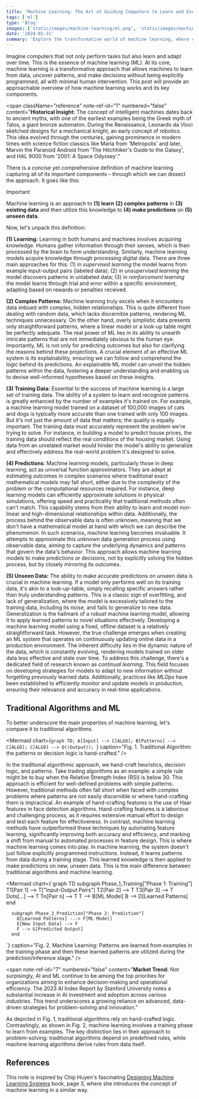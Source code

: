 ```yaml
---
title: 'Machine Learning: The Art of Guiding Computers to Learn and Evolve'
tags: ['ml']
type: 'Blog'
images: ['static/images/machine-learning/ml.png', 'static/images/machine-learning/algo.png']
date: '2024-01-31'
summary: 'Explore the transformative world of machine learning, where computers learn from data, uncover patterns, and make decisions without explicit programming. Discover the core components of machine learning and its historical evolution.'
---
```


Imagine computers that not only perform tasks but also learn and adapt over time. This is the essence of machine learning (ML). At its core, machine learning is a transformative approach that allows machines to learn from data, uncover patterns, and make decisions without being explicitly programmed, all with minimal human intervention. This post will provide an approachable overview of how machine learning works and its key components.

<span
  className="reference"
  note-ref-id="1"
  numbered="false"
  content="<strong>Historical Insight:</strong> The concept of intelligent machines dates back to ancient myths, with one of the earliest
    examples being the Greek myth of Talos, a giant bronze automaton. During the Renaissance, Leonardo da Vinci
    sketched designs for a mechanical knight, an early concept of robotics. This idea evolved through the centuries,
    gaining prominence in modern times with science fiction classics like Maria from 'Metropolis' and later,
    Marvin the Paranoid Android from 'The Hitchhiker's Guide to the Galaxy', and HAL 9000 from '2001: A Space Odyssey'."
></span>

There is a concise yet comprehensive definition of machine learning capturing all of its important components – through which we can dissect the approach. It goes like this:

> [!IMPORTANT]
> Machine learning is an approach to **(1) learn** **(2) complex patterns** in **(3) existing data** and then utilize this knowledge to **(4) make predictions** on **(5) unseen data**.

Now, let's unpack this definition:

**(1)** **Learning:** Learning in both humans and machines involves acquiring knowledge. Humans gather information through their senses, which is then processed by the brain to form understanding. Similarly, machine learning models acquire knowledge through processing digital data. There are three main approaches for this: (1) in _supervised learning_ the model learns from example input-output pairs (labeled data); (2) in _unsupervised learning_ the model discovers patterns in unlabeled data; (3) in _reinforcement learning_ the model learns through trial and error within a specific environment, adapting based on rewards or penalties received. <span className="reference" note-ref-id="2" numbered="true" content="<strong>Analogy:</strong> Supervised learning is like teaching a child with flashcards, unsupervised learning is like letting them explore a room, and reinforcement learning is like teaching them to score a goal by trial and error."></span>

**(2)** **Complex Patterns:** Machine learning truly excels when it encounters data imbued with complex, hidden relationships. This is quite different from dealing with random data, which lacks discernible patterns, rendering ML techniques unnecessary. On the other hand, overly simplistic data presents only straightforward patterns, where a linear model or a look-up table might be perfectly adequate. The real power of ML lies in its ability to unearth intricate patterns that are not immediately obvious to the human eye. Importantly, ML is not only for predicting outcomes but also for clarifying the reasons behind these projections. A crucial element of an effective ML system is its explainability, ensuring we can follow and comprehend the logic behind its predictions<span note-ref-id="3" numbered="true" content="Explainability in ML is akin to a teacher who not only provides the answer but also explains the 'why' and 'how' behind it."></span>. An explainable ML model can unveil the hidden patterns within the data, fostering a deeper understanding and enabling us to devise well-informed hypotheses based on these insights.

**(3) Training Data:** Essential to the success of machine learning is a large set of training data. The ability of a system to learn and recognize patterns is greatly enhanced by the number of examples it's trained on. For example, a machine learning model trained on a dataset of 100,000 images of cats and dogs is typically more accurate than one trained with only 100 images. But it's not just the amount of data that matters; the quality is equally important. The training data must accurately represent the problem we're trying to solve. For instance, in building a model to predict house prices, the training data should reflect the real conditions of the housing market. Using data from an unrelated market would hinder the model's ability to generalize and effectively address the real-world problem it's designed to solve.

**(4) Predictions**: Machine learning models, particularly those in deep learning, act as universal function approximators. They are adept at estimating outcomes in complex scenarios where traditional exact mathematical models may fall short, either due to the complexity of the problem or the computational resources required. For instance, deep learning models can efficiently approximate solutions in physical simulations, offering speed and practicality that traditional methods often can't match. This capability stems from their ability to learn and model non-linear and high-dimensional relationships within data. Additionally, the process behind the observable data is often unknown, meaning that we don't have a mathematical model at hand with which we can describe the phenomenon. In such scenarios, machine learning becomes invaluable. It attempts to approximate this unknown data generation process using observable data, aiming to capture the underlying dynamics and patterns that govern the data's behavior. This approach allows machine learning models to make predictions or decisions, not by explicitly solving the hidden process, but by closely mirroring its outcomes.

**(5) Unseen Data:** The ability to make accurate predictions on unseen data is crucial in machine learning. If a model only performs well on its training data, it's akin to a look-up-table, simply recalling specific answers rather than truly understanding patterns<span note-ref-id="4" numbered="true" content="A model that only performs well on its training data is akin to a student who memorizes course material verbatim rather than understanding the underlying phenomenons; in unfamiliar situations, both will likely underperform."></span>. This is a classic sign of overfitting, and lack of generalization, where the model is excessively tailored to the training data, including its noise, and fails to generalize to new data. Generalization is the hallmark of a robust machine learning model, allowing it to apply learned patterns to novel situations effectively<span note-ref-id="5" numbered="true" content="A model that doesn't generalize is like a musician who can only play songs they've practiced, but cannot improvise on new tunes."></span>. Developing a machine learning model using a fixed, offline dataset is a relatively straightforward task. However, the true challenge emerges when creating an ML system that operates on continuously updating online data in a production environment. The inherent difficulty lies in the dynamic nature of the data, which is constantly evolving, rendering models trained on older data less effective and stale over time<span note-ref-id="6" numbered="true" content="Buddha's teachings revolve around the concept of 'anicca', or impermanence, which emphasizes that everything is constantly changing. Just like 'anicca' teaches that nothing stays the same, machine learning in dynamic environments must continue to evolve, adapting to the changing nature of real-world data"></span>. To address this challenge, there's a dedicated field of research known as _continual learning_. This field focuses on developing strategies for models to adapt to new information without forgetting previously learned data. Additionally, practices like _MLOps_ have been established to efficiently monitor and update models in production, ensuring their relevance and accuracy in real-time applications.

## Traditional Algorithms and ML

To better underscore the main properties of machine learning, let's compare it to traditional algorithms.

<Mermaid
  chart={`graph TD;
    A[Input] --> C[ALGO];
    B[Patterns] --> C[ALGO];
    C[ALGO] --> D((Output));
   `}
  caption="Fig. 1. Traditional Algorithm: the patterns or decision logic is hand-crafted."
/>

In the traditional algorithmic approach, we hand-craft heuristics, decision logic, and patterns. Take trading algorithms as an example: a simple rule might be to buy when the Relative Strength Index (RSI) is below 30<span note-ref-id="7" numbered="true" content="<strong>Understanding RSI:</strong> The Relative Strength Index (RSI) is a popular technical indicator used in trading. It measures the speed and change of price movements, typically on a scale from 0 to 100. An RSI below 30 often signals that a stock is oversold and potentially undervalued, prompting traders to consider buying. Conversely, an RSI above 70 may indicate an overbought, possibly overvalued condition, suggesting a selling opportunity. This simple yet powerful tool helps traders make informed decisions based on market trends."></span>. This approach is efficient for well-defined problems with simple patterns. However, traditional methods often fall short when faced with complex problems where patterns are not easily discernible or where hand-crafting them is impractical. An example of hand-crafting features is the use of Haar features in face detection algorithms. Hand-crafting features is a laborious and challenging process, as it requires extensive manual effort to design and test each feature for effectiveness. In contrast, machine learning methods have outperformed these techniques by automating feature learning, significantly improving both accuracy and efficiency, and marking a shift from manual to automated processes in feature design. This is where machine learning comes into play. In machine learning, the system doesn't just follow explicitly programmed instructions. Instead, it learns patterns from data during a training stage. This learned knowledge is then applied to make predictions on new, unseen data. This is the main difference between traditional algorithms and machine learning.

<Mermaid
  chart={`graph TD
    subgraph Phase_1_Training["Phase 1: Training"]
      T1[Pair 1] --> T["Input-Output Pairs"]
      T2[Pair 2] --> T
      T3[Pair 3] --> T
      Dots[...] --> T
      Tn[Pair n] --> T
      T --> B[ML Model]
      B --> D[Learned Patterns]
    end

      subgraph Phase_2_Prediction["Phase 2: Prediction"]
        D[Learned Patterns] -.-> F[ML Model]
        E[New Input Data] --> F
        F --> G[Predicted Output]
      end

`}
caption="Fig. 2. Machine Learning: Patterns are learned from examples in the training phase and then these learned patterns are utilized during the prediction/inference stage."
/>

<span
  note-ref-id="7"
  numbered="false"
  content="<strong>Market Trend:</strong> Not surpisingly, AI and ML continue to be among the top priorities for organizations aiming to enhance decision-making and operational efficiency. The 2023 AI Index Report by Stanford University notes a substantial increase in AI investment and adoption across various industries. This trend underscores a growing reliance on advanced, data-driven strategies for problem-solving and innovation."
></span>

As depicted in Fig. 1, traditional algorithms rely on hand-crafted logic. Contrastingly, as shown in Fig. 2, machine learning involves a training phase to learn from examples.
The key distinction lies in their approach to problem-solving: traditional algorithms depend on predefined rules, while machine learning algorithms derive rules from data itself.

## References

This note is inspired by Chip Huyen's fascinating [Designing Machine Learning Systems](https://www.oreilly.com/library/view/designing-machine-learning/9781098107956/) book, page 3, where she introduces the concept of machine learning in a similar way.

